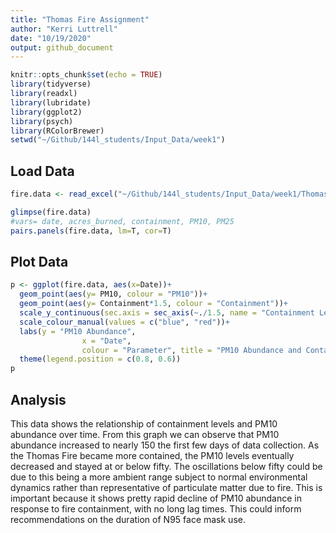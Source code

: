 ```yaml
---
title: "Thomas Fire Assignment"
author: "Kerri Luttrell"
date: "10/19/2020"
output: github_document
---
```


```r
knitr::opts_chunk$set(echo = TRUE)
library(tidyverse)
library(readxl)
library(lubridate)
library(ggplot2)
library(psych)
library(RColorBrewer)
setwd("~/Github/144l_students/Input_Data/week1")

```

## Load Data
```r
fire.data <- read_excel("~/Github/144l_students/Input_Data/week1/Thomas_Fire_Progression.xlsx")
```

```r
glimpse(fire.data)
#vars= date, acres_burned, containment, PM10, PM25
pairs.panels(fire.data, lm=T, cor=T)

```

## Plot Data
```r
p <- ggplot(fire.data, aes(x=Date))+ 
  geom_point(aes(y= PM10, colour = "PM10"))+
  geom_point(aes(y= Containment*1.5, colour = "Containment"))+
  scale_y_continuous(sec.axis = sec_axis(~./1.5, name = "Containment Level"))+
  scale_colour_manual(values = c("blue", "red"))+
  labs(y = "PM10 Abundance",
                x = "Date",
                colour = "Parameter", title = "PM10 Abundance and Containment Level over Time")+
  theme(legend.position = c(0.8, 0.6))
p
```

## Analysis 

 This data shows the relationship of containment levels and PM10 abundance over time. From this graph we can observe that PM10 abundance increased to nearly 150 the first few days of data collection. As the Thomas Fire became more contained, the PM10 levels eventually decreased and stayed at or below fifty. The oscillations below fifty could be due to this being a more ambient range subject to normal environmental dynamics rather than representative of particulate matter due to fire. This is important because it shows pretty rapid decline of PM10 abundance in response to fire containment, with no long lag times. This could inform recommendations on the duration of N95 face mask use.

